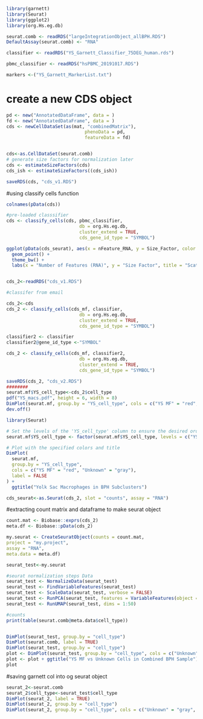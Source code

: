 
```r
library(garnett)
library(Seurat)
library(ggplot2)
library(org.Hs.eg.db)
```

```r
seurat.comb <- readRDS("largeIntegrationObject_allBPH.RDS")
DefaultAssay(seurat.comb) <- "RNA"

classifier <- readRDS("YS_Garnett_Classifier_75DEG_human.rds")

pbmc_classifier <- readRDS("hsPBMC_20191017.RDS")

markers <-("YS_Garnett_MarkerList.txt")
```
# create a new CDS object
```r
pd <- new("AnnotatedDataFrame", data = )
fd <- new("AnnotatedDataFrame", data = )
cds <- newCellDataSet(as(mat, "combinedMatrix"),
                             phenoData = pd,
                             featureData = fd)


cds<-as.CellDataSet(seurat.comb)
# generate size factors for normalization later
cds <- estimateSizeFactors(cds)
cds_ish <- estimateSizeFactors((cds_ish))

saveRDS(cds, "cds_v1.RDS")
```

#using classify cells function
```r
colnames(pData(cds))

#pre-loaded classsifier
cds <- classify_cells(cds, pbmc_classifier,
                           db = org.Hs.eg.db,
                           cluster_extend = TRUE,
                           cds_gene_id_type = "SYMBOL")

ggplot(pData(cds_seurat), aes(x = nFeature_RNA, y = Size_Factor, color = cell_type)) +
  geom_point() +
  theme_bw() +
  labs(x = "Number of Features (RNA)", y = "Size Factor", title = "Scatter Plot by Cell Type")


cds_2<-readRDS("cds_v1.RDS")

#classifer from email

cds_2<-cds
cds_2 <- classify_cells(cds_mf, classifier,
                           db = org.Hs.eg.db,
                           cluster_extend = TRUE,
                           cds_gene_id_type = "SYMBOL")

classifier2 <- classifier
classifier2@gene_id_type <-"SYMBOL"

cds_2 <- classify_cells(cds_mf, classifier2,
                           db = org.Hs.eg.db,
                           cluster_extend = TRUE,
                           cds_gene_id_type = "SYMBOL")

saveRDS(cds_2, "cds_v2.RDS")
########
seurat.mf$YS_cell_type<-cds_2$cell_type
pdf("YS_macs.pdf", height = 6, width = 8)
DimPlot(seurat.mf, group.by = "YS_cell_type", cols = c("YS MF" = "red","Unknown" = "gray"), label = F, (levels = c("YS MF","Unknown"))) + ggtitle("Yolk Sac Macrophages in BPH Subclusters")
dev.off()

library(Seurat)

# Set the levels of the 'YS_cell_type' column to ensure the desired order
seurat.mf$YS_cell_type <- factor(seurat.mf$YS_cell_type, levels = c("YS MF", "Unknown"))

# Plot with the specified colors and title
DimPlot(
  seurat.mf, 
  group.by = "YS_cell_type", 
  cols = c("YS MF" = "red", "Unknown" = "gray"), 
  label = FALSE
) + 
  ggtitle("Yolk Sac Macrophages in BPH Subclusters")

cds_seurat<-as.Seurat(cds_2, slot = "counts", assay = "RNA")
```


#extracting count matrix and dataframe to make seurat object
```r
count.mat <- Biobase::exprs(cds_2)  
meta.df <- Biobase::pData(cds_2)

my.seurat <- CreateSeuratObject(counts = count.mat,
project = "my.project",
assay = "RNA",
meta.data = meta.df)

seurat_test<-my.seurat

#seurat normalization steps Data
seurat_test <- NormalizeData(seurat_test)
seurat_test <- FindVariableFeatures(seurat_test)
seurat_test <- ScaleData(seurat_test, verbose = FALSE)
seurat_test <- RunPCA(seurat_test, features = VariableFeatures(object = seurat_test))
seurat_test <- RunUMAP(seurat_test, dims = 1:50)

#counts
print(table(seurat.comb@meta.data$cell_type))


DimPlot(seurat_test, group.by = "cell_type")
DimPlot(seurat.comb, label = TRUE)
DimPlot(seurat_test, group.by = "cell_type")
plot <- DimPlot(seurat_test, group.by = "cell_type", cols = c("Unknown" = "gray", "YS MF" = "red"))
plot <- plot + ggtitle("YS MF vs Unknown Cells in Combined BPH Sample")
plot
```

#saving garnett col into og seurat object
```r
seurat_2<-seurat.comb 
seurat_2$cell_type<-seurat_test$cell_type
DimPlot(seurat_2, label = TRUE)
DimPlot(seurat_2, group.by = "cell_type")
DimPlot(seurat_2, group.by = "cell_type", cols = c("Unknown" = "gray", "YS MF" = "red"))


```

